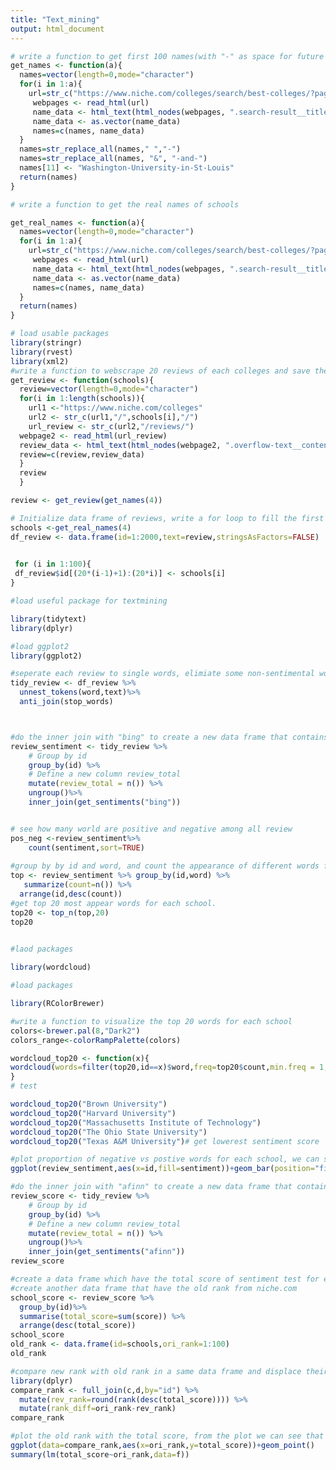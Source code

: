```yaml
---
title: "Text_mining"
output: html_document
---
```



```r
# write a function to get first 100 names(with "-" as space for future use) of shcools that spread over the first 4 web pages.
get_names <- function(a){
  names=vector(length=0,mode="character")
  for(i in 1:a){
    url=str_c("https://www.niche.com/colleges/search/best-colleges/?page=",i)
     webpages <- read_html(url)
     name_data <- html_text(html_nodes(webpages, ".search-result__title" ))  
     name_data <- as.vector(name_data)
     names=c(names, name_data)
  }
  names=str_replace_all(names," ","-")
  names=str_replace_all(names, "&", "-and-")
  names[11] <- "Washington-University-in-St-Louis"
  return(names)
}

# write a function to get the real names of schools

get_real_names <- function(a){
  names=vector(length=0,mode="character")
  for(i in 1:a){
    url=str_c("https://www.niche.com/colleges/search/best-colleges/?page=",i)
     webpages <- read_html(url)
     name_data <- html_text(html_nodes(webpages, ".search-result__title" ))  
     name_data <- as.vector(name_data)
     names=c(names, name_data)
  }
  return(names)
}


```


```r
# load usable packages
library(stringr)
library(rvest)
library(xml2)
#write a function to webscrape 20 reviews of each colleges and save them as reivew 
get_review <- function(schools){
  review=vector(length=0,mode="character")
  for(i in 1:length(schools)){
    url1 <-"https://www.niche.com/colleges"
    url2 <- str_c(url1,"/",schools[i],"/")
    url_review <- str_c(url2,"/reviews/")
  webpage2 <- read_html(url_review)
  review_data <- html_text(html_nodes(webpage2, ".overflow-text__content div" ))
  review=c(review,review_data)
  }
  review
  }

review <- get_review(get_names(4))

```



```r
# Initialize data frame of reviews, write a for loop to fill the first column by different school names. Save as df_review. 
schools <-get_real_names(4)
df_review <- data.frame(id=1:2000,text=review,stringsAsFactors=FALSE)
 

 for (i in 1:100){
 df_review$id[(20*(i-1)+1):(20*i)] <- schools[i]
}


```

```r
#load useful package for textmining

library(tidytext)
library(dplyr)

```

```r
#load ggplot2 
library(ggplot2)
```

```r
#seperate each review to single words, elimiate some non-sentimental words and rename the text column as word.
tidy_review <- df_review %>%
  unnest_tokens(word,text)%>%
  anti_join(stop_words)



#do the inner join with "bing" to create a new data frame that contains only words of sentiment.
review_sentiment <- tidy_review %>% 
    # Group by id
    group_by(id) %>% 
    # Define a new column review_total
    mutate(review_total = n()) %>%
    ungroup()%>%
    inner_join(get_sentiments("bing"))


# see how many world are positive and negative among all review
pos_neg <-review_sentiment%>%
    count(sentiment,sort=TRUE)
    
#group by by id and word, and count the appearance of different words for each university
top <- review_sentiment %>% group_by(id,word) %>%
   summarize(count=n()) %>%
  arrange(id,desc(count))
#get top 20 most appear words for each school.
top20 <- top_n(top,20)
top20
  

```

```r
#laod packages

library(wordcloud)

```

```r
#load packages

library(RColorBrewer)
```

```r
#write a function to visualize the top 20 words for each school
colors<-brewer.pal(8,"Dark2")
colors_range<-colorRampPalette(colors)

wordcloud_top20 <- function(x){
wordcloud(words=filter(top20,id==x)$word,freq=top20$count,min.freq = 1,max.words=100000,random.order=TRUE,rot.per=0.5,col=colors_range(100))
}
# test

wordcloud_top20("Brown University")
wordcloud_top20("Harvard University")
wordcloud_top20("Massachusetts Institute of Technology")
wordcloud_top20("The Ohio State University")
wordcloud_top20("Texas A&M University")# get lowerest sentiment score

```

```r

#plot proportion of negative vs postive words for each school, we can see that their is no relationship between schools' rank and the proportion of negative vs. positive reviews, which we will anaylsis more later.
ggplot(review_sentiment,aes(x=id,fill=sentiment))+geom_bar(position="fill")+labs(x="schools",y="proportion")


```
```r
#do the inner join with "afinn" to create a new data frame that contains only words of sentiment and their score.
review_score <- tidy_review %>% 
    # Group by id
    group_by(id) %>% 
    # Define a new column review_total
    mutate(review_total = n()) %>%
    ungroup()%>%
    inner_join(get_sentiments("afinn"))
review_score
```
```r
#create a data frame which have the total score of sentiment test for each school
#create another data frame that have the old rank from niche.com
school_score <- review_score %>%
  group_by(id)%>%
  summarise(total_score=sum(score)) %>%
  arrange(desc(total_score))
school_score
old_rank <- data.frame(id=schools,ori_rank=1:100)
old_rank

```
```r
#compare new rank with old rank in a same data frame and displace their ranks' difference
library(dplyr)
compare_rank <- full_join(c,d,by="id") %>%
  mutate(rev_rank=round(rank(desc(total_score)))) %>%
  mutate(rank_diff=ori_rank-rev_rank)
compare_rank
```
```r
#plot the old rank with the total score, from the plot we can see that the old rank is not associated with the attitude of their review, becasue the p value of the linear regression have a p-value > 0.05, so we fail to reject the null hypothesis. In general, university students tend to put good reviews about their schools, so their reviews may not be very informative for perspective student.
ggplot(data=compare_rank,aes(x=ori_rank,y=total_score))+geom_point()
summary(lm(total_score~ori_rank,data=f))


```

